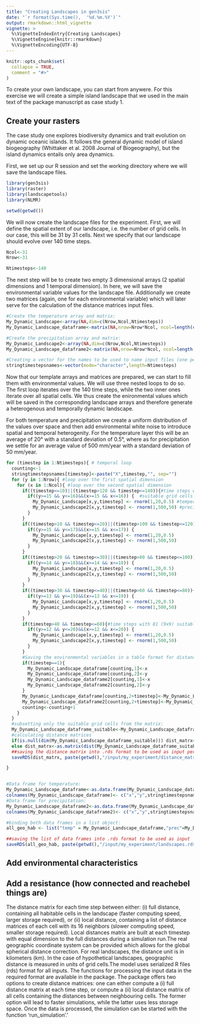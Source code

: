 ```yaml
---
title: "Creating Landscapes in gen3sis"
date: "`r format(Sys.time(),  '%d.%m.%Y')`"
output: rmarkdown::html_vignette
vignette: >
  %\VignetteIndexEntry{Creating Landscapes}
  %\VignetteEngine{knitr::rmarkdown}
  %\VignetteEncoding{UTF-8}
---
```


```r
knitr::opts_chunk$set(
  collapse = TRUE,
  comment = "#>"
)
```

To create your own landscape, you can start from anywere. For this exercise we will create a simple island landscape that we used in the main text of the package manuscript as case study 1.




## Create your rasters

The case study one explores biodiversity dynamics and trait evolution on dynamic oceanic islands. It follows the general dynamic model of island biogeography (Whittaker et al. 2008 Journal of Biogeography), but the island dynamics entails only area dynamics.

First, we set up our R session and set the working directory where we will save the landscape files.
```r
library(gen3sis)
library(raster)
library(landscapetools)
library(NLMR)

setwd(getwd())
```


We will now create the landscape files for the experiment. First, we will define the spatial extent of our landscape, i.e. the number of grid cells. In our case, this will be 31 by 31 cells. Next we specify that our landscape should evolve over 140 time steps.


```r
Ncol<-31
Nrow<-31

Ntimesteps<-140
```

The next step will be to create two empty 3 dimensional arrays (2 spatial dimensions and 1 temporal dimension). In here, we will save the environmental variable values for the landscape file. Additionally we create two matrices (again, one for each environmental variable) which will later serve for the calculation of the distance matrices input files. 

```r
#Create the temperature array and matrix:
My_Dynamic_Landscape<-array(NA,dim=c(Nrow,Ncol,Ntimesteps))
My_Dynamic_Landscape_dataframe<-matrix(NA,nrow=Nrow*Ncol, ncol=length(c(Ncol,Nrow))+Ntimesteps)

#Create the precipitation array and matrix:
My_Dynamic_Landscape2<-array(NA,dim=c(Nrow,Ncol,Ntimesteps))
My_Dynamic_Landscape_dataframe2<-matrix(NA,nrow=Nrow*Ncol, ncol=length(c(Ncol,Nrow))+Ntimesteps)

#Creating a vector for the names to be used to name input files (one per time step) 
stringtimestepsnames<-vector(mode="character",length=Ntimesteps)
```

Now that our template arrays and matrices are prepared, we can start to fill them with environmental values. We will use three nested loops to do so. The first loop iterates over the 140 time steps, while the two inner ones iterate over all spatial cells. We thus create the enironmental values which will be saved in the corresponding landscape arrays and therefore generate a heterogenous and temporally dynamic landscape.

For both temperature and precipitation we create a uniform distribution of the values over space and then add environmental white noise to introduce spatial and temporal heterogenity. For the temperature layer this will be an average of 20° with a standard deviation of 0.5°, where as for precipitation we settle for an average value of 500 mm/year with a standard deviation of 50 mm/year.

```r
for (timestep in 1:Ntimesteps){ # temporal loop
  counting<-1
  stringtimestepsnames[timestep]<-paste("X",timestep,"", sep="")
  for (y in 1:Nrow){ #loop over the first spatial dimension
    for (x in 1:Ncol){ #loop over the second spatial dimension
      if((timestep<=10)||(timestep>120 && timestep<=140)){#time steps with only four (2x2) suitable grid cells
        if((y>=15 && y<=16)&&(x>=15 && x<=16)) {  #suitable grid cells
          My_Dynamic_Landscape[x,y,timestep] <- rnorm(1,20,0.5) #temperature
          My_Dynamic_Landscape2[x,y,timestep] <- rnorm(1,500,50) #precipitation
        }
      }
      if((timestep>10 && timestep<=20)||(timestep>100 && timestep<=120)){#time steps with nine (3x3) suitable grid cells
        if((y>=15 && y<=17)&&(x>=15 && x<=17)) {
          My_Dynamic_Landscape[x,y,timestep] <- rnorm(1,20,0.5) 
          My_Dynamic_Landscape2[x,y,timestep] <- rnorm(1,500,50)
        }
      }
      if((timestep>20 && timestep<=30)||(timestep>80 && timestep<=100)){#time steps with 25 (5x5) suitable grid cells
        if((y>=14 && y<=18)&&(x>=14 && x<=18)) {
          My_Dynamic_Landscape[x,y,timestep] <- rnorm(1,20,0.5) 
          My_Dynamic_Landscape2[x,y,timestep] <- rnorm(1,500,50) 
        }
      }
      if((timestep>30 && timestep<=40)||(timestep>60 && timestep<=80)){#time steps with 49 (7x7) suitable grid cells
        if((y>=13 && y<=19)&&(x>=13 && x<=19)) {
          My_Dynamic_Landscape[x,y,timestep] <- rnorm(1,20,0.5)
          My_Dynamic_Landscape2[x,y,timestep] <- rnorm(1,500,50)
        }
      }
      if(timestep>40 && timestep<=60){#time steps with 81 (9x9) suitable grid cells
        if((y>=12 && y<=20)&&(x>=12 && x<=20)) {
          My_Dynamic_Landscape[x,y,timestep] <- rnorm(1,20,0.5)
          My_Dynamic_Landscape2[x,y,timestep] <- rnorm(1,500,50)  
        }
      }
      #Saving the environmental variables in a table format for distance matrices
      if(timestep==1){
        My_Dynamic_Landscape_dataframe[counting,1]<-x
        My_Dynamic_Landscape_dataframe[counting,2]<-y
        My_Dynamic_Landscape_dataframe2[counting,1]<-x
        My_Dynamic_Landscape_dataframe2[counting,2]<-y
      }
      My_Dynamic_Landscape_dataframe[counting,2+timestep]<-My_Dynamic_Landscape[x,y,timestep]
      My_Dynamic_Landscape_dataframe2[counting,2+timestep]<-My_Dynamic_Landscape2[x,y,timestep]
      counting<-counting+1
    }
  }
  #subsetting only the suitable grid cells from the matrix:
  My_Dynamic_Landscape_dataframe_suitable<-My_Dynamic_Landscape_dataframe[which(My_Dynamic_Landscape_dataframe[,2+timestep]>0),]
  #calculating distance matrices
  if(is.null(dim(My_Dynamic_Landscape_dataframe_suitable))) dist_matrx<-as.matrix(dist(My_Dynamic_Landscape_dataframe_suitable[1:2], method = "euclidean"))
  else dist_matrx<-as.matrix(dist(My_Dynamic_Landscape_dataframe_suitable[,1:2], method = "euclidean"))
  ##saving the distance matrix into .rds format to be used as input per time step
  saveRDS(dist_matrx, paste(getwd(),"/input/my_experiment/distance_matrices/distances_full_",(Ntimesteps - timestep),".rds", sep=""))

}


#Data frame for temperature:
My_Dynamic_Landscape_dataframe<-as.data.frame(My_Dynamic_Landscape_dataframe)
colnames(My_Dynamic_Landscape_dataframe)<- c("x","y",stringtimestepsnames)
#Data frame for precipitation:
My_Dynamic_Landscape_dataframe2<-as.data.frame(My_Dynamic_Landscape_dataframe2)
colnames(My_Dynamic_Landscape_dataframe2)<- c("x","y",stringtimestepsnames)

#binding both data frames in a list object:
all_geo_hab <- list("temp" = My_Dynamic_Landscape_dataframe,"prec"=My_Dynamic_Landscape_dataframe2) #This is important, otherwise the objects in the list won't have a name

##saving the list of data frames into .rds format to be used as input
saveRDS(all_geo_hab, paste(getwd(),"/input/my_experiment/landscapes.rds", sep=""))


```
## Add environmental characteristics

## Add a resistance (how connected and reachebel things are)

The distance matrix for each time step between either: (i) full distance, containing all habitable cells in the landscape (faster computing speed, larger storage required), or (ii) local distance, containing a list of distance matrices of each cell with its 16 neighbors (slower computing speed, smaller storage required). Local distances matrix are built at each timestep with equal dimension to the full distances during a simulation run.The real geographic coordinate system can be provided which allows for the global spherical distance correction. For real landscapes, the distance unit is in kilometers (km). In the case of hypothetical landscapes, geographic distance is measured in units of grid cells.The model uses serialized R files (rds) format for all inputs. The functions for processing the input data in the required format are available in the package. The package offers two options to create distance matrices: one can either compute a (i) full distance matrix at each time step, or compute a (ii) local distance matrix of all cells containing the distances between neighbouring cells. The former option will lead to faster simulations, while the latter uses less storage space. Once the data is processed, the simulation can be started with the function ‘run_simulation’.’ 